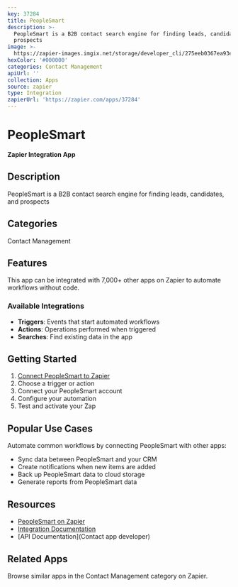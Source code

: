 ```yaml
---
key: 37284
title: PeopleSmart
description: >-
  PeopleSmart is a B2B contact search engine for finding leads, candidates, and
  prospects
image: >-
  https://zapier-images.imgix.net/storage/developer_cli/275eeb0367ea93ea90fb31b116c9a80b.png?auto=format%2Ccompress&ixlib=python-3.0.0&q=50
hexColor: '#000000'
categories: Contact Management
apiUrl: ''
collection: Apps
source: zapier
type: Integration
zapierUrl: 'https://zapier.com/apps/37284'
---
```

# PeopleSmart

**Zapier Integration App**

## Description

PeopleSmart is a B2B contact search engine for finding leads, candidates, and prospects

## Categories

Contact Management

## Features

This app can be integrated with 7,000+ other apps on Zapier to automate workflows without code.

### Available Integrations

- **Triggers**: Events that start automated workflows
- **Actions**: Operations performed when triggered
- **Searches**: Find existing data in the app

## Getting Started

1. [Connect PeopleSmart to Zapier](https://zapier.com/apps/37284)
2. Choose a trigger or action
3. Connect your PeopleSmart account
4. Configure your automation
5. Test and activate your Zap

## Popular Use Cases

Automate common workflows by connecting PeopleSmart with other apps:

- Sync data between PeopleSmart and your CRM
- Create notifications when new items are added
- Back up PeopleSmart data to cloud storage
- Generate reports from PeopleSmart data

## Resources

- [PeopleSmart on Zapier](https://zapier.com/apps/37284)
- [Integration Documentation](https://zapier.com/apps/37284/integrations)
- [API Documentation](Contact app developer)

## Related Apps

Browse similar apps in the Contact Management category on Zapier.
